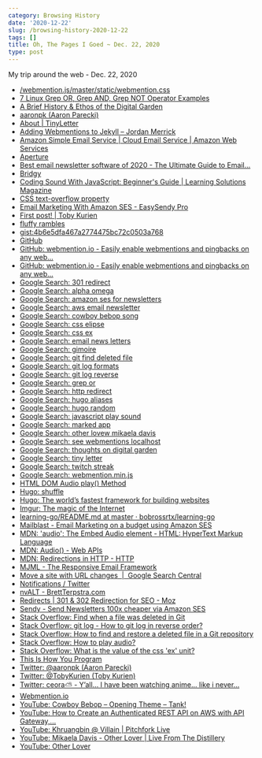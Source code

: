 ```yaml
---
category: Browsing History
date: '2020-12-22'
slug: /browsing-history-2020-12-22
tags: []
title: Oh, The Pages I Goed ~ Dec. 22, 2020
type: post
---
```



My trip around the web - Dec. 22, 2020

- [/webmention.js/master/static/webmention.css](https://raw.githubusercontent.com/PlaidWeb/webmention.js/master/static/webmention.css)
- [7 Linux Grep OR, Grep AND, Grep NOT Operator Examples](https://www.thegeekstuff.com/2011/10/grep-or-and-not-operators/)
- [A Brief History & Ethos of the Digital Garden](https://maggieappleton.com/garden-history)
- [aaronpk (Aaron Parecki)](https://github.com/aaronpk)
- [About | TinyLetter](https://tinyletter.com/site/about/)
- [Adding Webmentions to Jekyll – Jordan Merrick](https://jordanmerrick.com/2018/07/22/adding-webmentions-to-jekyll/)
- [Amazon Simple Email Service | Cloud Email Service | Amazon Web Services](https://aws.amazon.com/ses/)
- [Aperture](https://aperture.p3k.io/channel/2436)
- [Best email newsletter software of 2020 - The Ultimate Guide to Email...](https://zapier.com/learn/email-marketing/best-email-newsletter-software/)
- [Bridgy](https://brid.gy/)
- [Coding Sound With JavaScript: Beginner's Guide | Learning Solutions Magazine](https://learningsolutionsmag.com/articles/coding-sound-with-javascript-beginner-s-guide)
- [CSS text-overflow property](https://www.w3schools.com/cssref/css3_pr_text-overflow.asp)
- [Email Marketing With Amazon SES - EasySendy Pro](https://easysendy.com/integrations/amazon-ses/)
- [First post! | Toby Kurien](https://tobykurien.com/first-post/)
- [fluffy rambles](https://beesbuzz.biz/blog/)
- [gist:4b6e5dfa467a2774475bc72c0503a768](https://gist.github.com/alanwsmith/4b6e5dfa467a2774475bc72c0503a768)
- [GitHub](https://github.com/)
- [GitHub: webmention.io - Easily enable webmentions and pingbacks on any web...](https://github.com/aaronpk/webmention.io#api)
- [GitHub: webmention.io - Easily enable webmentions and pingbacks on any web...](https://github.com/aaronpk/webmention.io)
- [Google Search: 301 redirect](https://www.google.com/search?client=safari&rls=en&q=301+redirect&ie=UTF-8&oe=UTF-8)
- [Google Search: alpha omega](https://www.google.com/search?client=safari&rls=en&q=alpha+omega&ie=UTF-8&oe=UTF-8)
- [Google Search: amazon ses for newsletters](https://www.google.com/search?client=safari&rls=en&q=amazon+ses+for+newsletters&ie=UTF-8&oe=UTF-8)
- [Google Search: aws email newsletter](https://www.google.com/search?newwindow=1&client=safari&rls=en&ei=VVbiX8XqDsTZ5gLkl4TgDQ&q=aws+email+newsletter&oq=aws+email+newsletter)
- [Google Search: cowboy bebop song](https://www.google.com/search?client=safari&rls=en&q=cowboy+bebop+song&ie=UTF-8&oe=UTF-8)
- [Google Search: css elipse](https://www.google.com/search?client=safari&rls=en&q=css+elipse&ie=UTF-8&oe=UTF-8)
- [Google Search: css ex](https://www.google.com/search?client=safari&rls=en&q=css+ex&ie=UTF-8&oe=UTF-8)
- [Google Search: email news letters](https://www.google.com/search?client=safari&rls=en&q=email+news+letters&ie=UTF-8&oe=UTF-8)
- [Google Search: gimoire](https://www.google.com/search?client=safari&rls=en&q=gimoire&ie=UTF-8&oe=UTF-8)
- [Google Search: git find deleted file](https://www.google.com/search?client=safari&rls=en&q=git+find+deleted+file&ie=UTF-8&oe=UTF-8)
- [Google Search: git log formats](https://www.google.com/search?client=safari&rls=en&q=git+log+formats&ie=UTF-8&oe=UTF-8)
- [Google Search: git log reverse](https://www.google.com/search?client=safari&rls=en&q=git+log+reverse&ie=UTF-8&oe=UTF-8)
- [Google Search: grep or](https://www.google.com/search?client=safari&rls=en&q=grep+or&ie=UTF-8&oe=UTF-8)
- [Google Search: http redirect](https://www.google.com/search?client=safari&rls=en&q=http+redirect&ie=UTF-8&oe=UTF-8)
- [Google Search: hugo aliases](https://www.google.com/search?client=safari&rls=en&q=hugo+aliases&ie=UTF-8&oe=UTF-8)
- [Google Search: hugo random](https://www.google.com/search?client=safari&rls=en&q=hugo+random&ie=UTF-8&oe=UTF-8)
- [Google Search: javascript play sound](https://www.google.com/search?client=safari&rls=en&q=javascript+play+sound&ie=UTF-8&oe=UTF-8)
- [Google Search: marked app](https://www.google.com/search?client=safari&rls=en&q=marked+app&ie=UTF-8&oe=UTF-8)
- [Google Search: other lovew mikaela davis](https://www.google.com/search?client=safari&rls=en&q=other+lovew+mikaela+davis&ie=UTF-8&oe=UTF-8)
- [Google Search: see webmentions localhost](https://www.google.com/search?client=safari&rls=en&q=see+webmentions+localhost&ie=UTF-8&oe=UTF-8)
- [Google Search: thoughts on digital garden](https://www.google.com/search?client=safari&rls=en&q=thoughts+on+digital+garden&ie=UTF-8&oe=UTF-8)
- [Google Search: tiny letter](https://www.google.com/search?client=safari&rls=en&q=tiny+letter&ie=UTF-8&oe=UTF-8)
- [Google Search: twitch streak](https://www.google.com/search?client=safari&rls=en&q=twitch+streak&ie=UTF-8&oe=UTF-8)
- [Google Search: webmention.min.js](https://www.google.com/search?client=safari&rls=en&q=webmention.min.js&ie=UTF-8&oe=UTF-8)
- [HTML DOM Audio play() Method](https://www.w3schools.com/jsref/met_audio_play.asp)
- [Hugo: shuffle](https://gohugo.io/functions/shuffle/)
- [Hugo: The world’s fastest framework for building websites](https://gohugo.io/)
- [Imgur: The magic of the Internet](https://imgur.com/5AYfRBX)
- [learning-go/README.md at master · bobrossrtx/learning-go](https://github.com/bobrossrtx/learning-go/blob/master/README.md)
- [Mailblast - Email Marketing on a budget using Amazon SES](https://www.mailblast.io/campaigns/5b8602bb-231c-4c22-9de0-01ddcf900c1d/report/overview)
- [MDN: 'audio': The Embed Audio element - HTML: HyperText Markup Language](https://developer.mozilla.org/en-US/docs/Web/HTML/Element/audio)
- [MDN: Audio() - Web APIs](https://developer.mozilla.org/en-US/docs/Web/API/HTMLAudioElement/Audio)
- [MDN: Redirections in HTTP - HTTP](https://developer.mozilla.org/en-US/docs/Web/HTTP/Redirections)
- [MJML - The Responsive Email Framework](https://mjml.io/)
- [Move a site with URL changes  |  Google Search Central](https://developers.google.com/search/docs/advanced/crawling/site-move-with-url-changes?hl=en)
- [Notifications / Twitter](https://twitter.com/ceeoreo_/status/1341421423198433282)
- [nvALT - BrettTerpstra.com](https://brettterpstra.com/projects/nvalt/)
- [Redirects | 301 & 302 Redirection for SEO - Moz](https://moz.com/learn/seo/redirection)
- [Sendy - Send Newsletters 100x cheaper via Amazon SES](https://sendy.co/)
- [Stack Overflow: Find when a file was deleted in Git](https://stackoverflow.com/questions/6839398/find-when-a-file-was-deleted-in-git)
- [Stack Overflow: git log - How to git log in reverse order?](https://stackoverflow.com/questions/2798822/how-to-git-log-in-reverse-order)
- [Stack Overflow: How to find and restore a deleted file in a Git repository](https://stackoverflow.com/questions/953481/how-to-find-and-restore-a-deleted-file-in-a-git-repository/1113140)
- [Stack Overflow: How to play audio?](https://stackoverflow.com/questions/9419263/how-to-play-audio)
- [Stack Overflow: What is the value of the css 'ex' unit?](https://stackoverflow.com/questions/918612/what-is-the-value-of-the-css-ex-unit)
- [This Is How You Program](http://thisishowyouprogram.com/)
- [Twitter: @aaronpk (Aaron Parecki)](https://twitter.com/aaronpk)
- [Twitter: @TobyKurien (Toby Kurien)](https://twitter.com/tobykurien)
- [Twitter: ceora⛅️ - Y’all... I have been watching anime... like i never...](https://twitter.com/ceeoreo_/status/1341407100556234759)
- [Webmention.io](https://webmention.io/)
- [YouTube: Cowboy Bebop – Opening Theme – Tank!](https://www.youtube.com/watch?v=EL-D9LrFJd4)
- [YouTube: How to Create an Authenticated REST API on AWS with API Gateway,...](https://www.youtube.com/watch?v=fs9HfYbWjXQ)
- [YouTube: Khruangbin @ Villain | Pitchfork Live](https://www.youtube.com/watch?v=q4xKvHANqjk)
- [YouTube: Mikaela Davis - Other Lover | Live From The Distillery](https://www.youtube.com/watch?v=qhVWiluXeFI)
- [YouTube: Other Lover](https://www.youtube.com/watch?v=MvS_D831_LA)